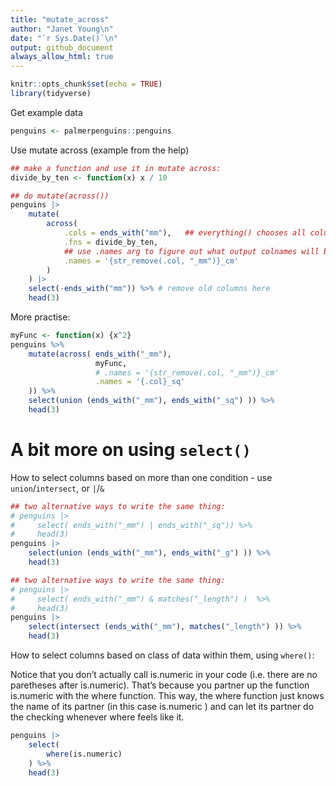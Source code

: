 ```yaml
---
title: "mutate_across"
author: "Janet Young\n"
date: "`r Sys.Date()`\n"
output: github_document
always_allow_html: true
---
```


```r
knitr::opts_chunk$set(echo = TRUE)
library(tidyverse)
```

Get example data
```r
penguins <- palmerpenguins::penguins
```

Use mutate across (example from the help)

```r
## make a function and use it in mutate across:
divide_by_ten <- function(x) x / 10

## do mutate(across())
penguins |>
    mutate(
        across(
            .cols = ends_with("mm"),   ## everything() chooses all columns
            .fns = divide_by_ten,
            ## use .names arg to figure out what output colnames will be. Empty names arg means values in current columns get replaced
            .names = '{str_remove(.col, "_mm")}_cm'
        )
    ) |>
    select(-ends_with("mm")) %>% # remove old columns here
    head(3)
```

More practise:

```r
myFunc <- function(x) {x^2}
penguins %>% 
    mutate(across( ends_with("_mm"),
                   myFunc,
                   # .names = '{str_remove(.col, "_mm")}_cm'
                   .names = '{.col}_sq'
    )) %>% 
    select(union (ends_with("_mm"), ends_with("_sq") )) %>% 
    head(3)
```

# A bit more on using `select()`

How to select columns based on more than one condition - use `union`/`intersect`, or `|`/`&`
```r
## two alternative ways to write the same thing:
# penguins |>
#     select( ends_with("_mm") | ends_with("_sq")) %>% 
#     head(3)
penguins |> 
    select(union (ends_with("_mm"), ends_with("_g") )) %>% 
    head(3)
```


```r
## two alternative ways to write the same thing:
# penguins |>
#     select( ends_with("_mm") & matches("_length") )  %>%
#     head(3)
penguins |>
    select(intersect (ends_with("_mm"), matches("_length") )) %>% 
    head(3)
```


How to select columns based on class of data within them, using `where()`:

Notice that you don’t actually call is.numeric in your code (i.e. there are no paretheses after is.numeric). That’s because you partner up the function is.numeric with the where function. This way, the where function just knows the name of its partner (in this case is.numeric ) and can let its partner do the checking whenever where feels like it.

```r
penguins |>
    select(
        where(is.numeric)
    ) %>% 
    head(3)
```

